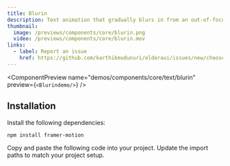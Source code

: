 ```yaml
---
title: Blurin
description: Text animation that gradually blurs in from an out-of-focus state.
thumbnail:
  image: /previews/components/core/blurin.png
  video: /previews/components/core/blurin.mov
links:
  - label: Report an issue
    href: https://github.com/karthikmudunuri/eldoraui/issues/new/choose
---
```


<ComponentPreview
  name="demos/components/core/text/blurin"
  preview={`<Blurindemo/>`}
/>

## Installation

<Steps>
  <Step>Install the following dependencies:</Step>

```bash
npm install framer-motion
```

  <Step>Copy and paste the following code into your project.</Step>
  <ComponentSource name="components/core/default/blurin" />
  <Step>Update the import paths to match your project setup.</Step>
</Steps>
